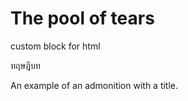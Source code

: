 # The pool of tears


```{=tex}

\begin{hello}

Custom block for latex

\end{hello}

```



```{=tex}

\begin{tcolorbox}[colback=red!5!white,colframe=red!75!black,title=My nice heading] This is another \textbf{tcolorbox}.
\tcblower
Here, you see the lower part of the box.
\end{tcolorbox}

```


```{=tex}
\begin{tcolorbox}
   This is a \textbf{tcolorbox}. This is a \textbf{tcolorbox}. This is a \textbf{tcolorbox}. This is a \textbf{tcolorbox}.    This is a \textbf{tcolorbox}. This is a \textbf{tcolorbox}. This is a \textbf{tcolorbox}. This is a \textbf{tcolorbox}.
\end{tcolorbox}
```

::: {.hello .greeting .message}

custom block for html

:::


<div class="admonition">
  <div class="admonition-title">ทฤษฎีบท</div>
  An example of an admonition with a title.
</div>

